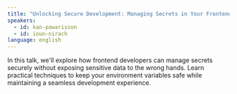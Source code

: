 ```yaml
---
title: "Unlocking Secure Development: Managing Secrets in Your Frontend"
speakers:
  - id: kan-pawarisson
  - id: ioun-nirach
language: english
---
```

In this talk, we'll explore how frontend developers can manage secrets securely without exposing sensitive data to the wrong hands. Learn practical techniques to keep your environment variables safe while maintaining a seamless development experience.
